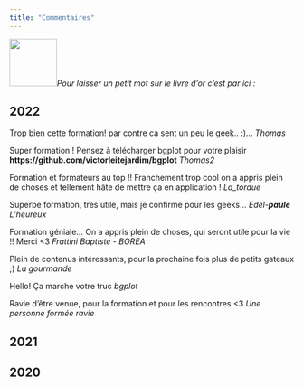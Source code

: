 ```yaml
---
title: "Commentaires"
---
```


![](data/livre.png){width="84"}*Pour laisser un petit mot sur le livre d'or c'est par ici :*

::: {.callout-note icon="false"}
## 2022

Trop bien cette formation! par contre ca sent un peu le geek.. :)... *Thomas*

Super formation ! Pensez à télécharger bgplot pour votre plaisir **https://github.com/victorleitejardim/bgplot** *Thomas2*

Formation et formateurs au top !! Franchement trop cool on a appris plein de choses et tellement hâte de mettre ça en application ! *La_tordue*

Superbe formation, très utile, mais je confirme pour les geeks... *Edel-**paule** L'heureux*

Formation géniale... On a appris plein de choses, qui seront utile pour la vie !! Merci <3 *Frattini Baptiste - BOREA*

Plein de contenus intéressants, pour la prochaine fois plus de petits gateaux ;) *La gourmande*

Hello! Ça marche votre truc *bgplot*

Ravie d'être venue, pour la formation et pour les rencontres <3 *Une personne formée ravie*

:::

::: {.callout-note icon="false"}
## 2021
:::

::: {.callout-note icon="false"}
## 2020
:::
